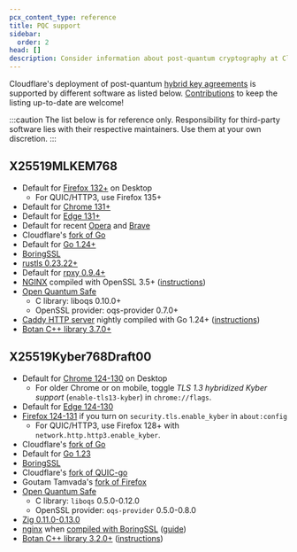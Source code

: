 ```yaml
---
pcx_content_type: reference
title: PQC support
sidebar:
  order: 2
head: []
description: Consider information about post-quantum cryptography at Cloudflare - deployed key agreements and software support.
---
```


Cloudflare's deployment of post-quantum [hybrid key agreements](/ssl/post-quantum-cryptography/#hybrid-key-agreement) is supported by different software as listed below. [Contributions](https://github.com/cloudflare/cloudflare-docs/blob/production/CONTRIBUTING.md) to keep the listing up-to-date are welcome!

:::caution
The list below is for reference only. Responsibility for third-party software lies with their respective maintainers. Use them at your own discretion.
:::

## X25519MLKEM768
- Default for [Firefox 132+](https://www.mozilla.org/firefox/) on Desktop
    - For QUIC/HTTP3, use Firefox 135+
- Default for [Chrome 131+](https://www.google.com/chrome/)
- Default for [Edge 131+](https://microsoft.com/edge/)
- Default for recent [Opera](https://opera.com) and [Brave](https://brave.com)
- Cloudflare's [fork of Go](https://github.com/cloudflare/go)
- Default for [Go 1.24+](https://go.dev/doc/go1.24#cryptotlspkgcryptotls)
- [BoringSSL](https://boringssl.googlesource.com/boringssl/)
- [rustls 0.23.22+](https://crates.io/crates/rustls)
- Default for [rpxy 0.9.4+](https://github.com/junkurihara/rust-rpxy)
- [NGINX](https://github.com/nginx/nginx) compiled with OpenSSL 3.5+ ([instructions](https://github.com/nginx/nginx/issues/288))
- [Open Quantum Safe](https://openquantumsafe.org/)
    - C library: liboqs 0.10.0+
    - OpenSSL provider: oqs-provider 0.7.0+
- [Caddy HTTP server](https://caddyserver.com/) nightly compiled with Go 1.24+ ([instructions](https://gist.github.com/bwesterb/2f7bfa7ae689de0d242b56ea3ecac424))
- [Botan C++ library 3.7.0+](https://botan.randombit.net/)

## X25519Kyber768Draft00

- Default for [Chrome 124-130](https://www.google.com/chrome/) on Desktop
    - For older Chrome or on mobile, toggle _TLS 1.3 hybridized Kyber support_ (`enable-tls13-kyber`) in `chrome://flags`.
- Default for [Edge 124-130](https://microsoft.com/edge/)
- [Firefox 124-131](https://www.mozilla.org/firefox) if you turn on `security.tls.enable_kyber` in `about:config`
    - For QUIC/HTTP3, use Firefox 128+ with `network.http.http3.enable_kyber`.
- Cloudflare's [fork of Go](https://github.com/cloudflare/go)
- Default for [Go 1.23](https://github.com/golang/go/issues/67061)
- [BoringSSL](https://boringssl.googlesource.com/boringssl/)
- Cloudflare's [fork of QUIC-go](https://github.com/cloudflare/qtls-pq)
- Goutam Tamvada's [fork of Firefox](https://github.com/xvzcf/firefox-pq-demos)
- [Open Quantum Safe](https://openquantumsafe.org/)
    - C library: `liboqs` 0.5.0-0.12.0
    - OpenSSL provider: `oqs-provider` 0.5.0-0.8.0
- [Zig 0.11.0-0.13.0](https://ziglang.org/)
- [nginx](https://www.nginx.org/) when [compiled with BoringSSL](https://mailman.nginx.org/pipermail/nginx/2023-August/NOISOYU3QTB2DGIYUBGF7CAMQHDI2QLT.html) ([guide](https://blog.centminmod.com/2023/10/03/2860/how-to-enable-cloudflare-post-quantum-x25519kyber768-key-exchange-support-in-centmin-mod-nginx/))
- [Botan C++ library 3.2.0+](https://botan.randombit.net/) ([instructions](https://github.com/randombit/botan/discussions/3747))
